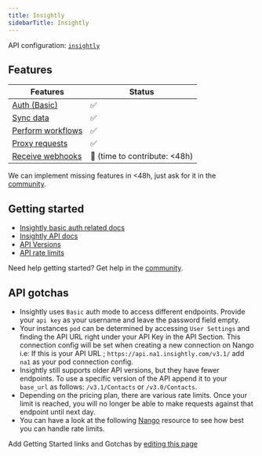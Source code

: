 ```yaml
---
title: Insightly
sidebarTitle: Insightly
---
```


API configuration: [`insightly`](https://nango.dev/providers.yaml)

## Features

| Features | Status |
| - | - |
| [Auth (Basic)](/integrate/guides/authorize-an-api) | ✅ |
| [Sync data](/integrate/guides/sync-data-from-an-api) | ✅ |
| [Perform workflows](/integrate/guides/perform-workflows-with-an-api) | ✅ |
| [Proxy requests](/integrate/guides/proxy-requests-to-an-api) | ✅ |
| [Receive webhooks](/integrate/guides/receive-webhooks-from-an-api) | 🚫 (time to contribute: &lt;48h) |

<Tip>We can implement missing features in &lt;48h, just ask for it in the [community](https://nango.dev/slack).</Tip>

## Getting started

-   [Insightly basic auth related docs](https://api.na1.insightly.com/v3.1/#!/Overview/Introduction)
-   [Insightly API docs](https://api.na1.insightly.com/v3.1)
-   [API Versions](https://api.na1.insightly.com/v3.1/#!/Overview/Introduction)
-   [API rate limits](https://api.na1.insightly.com/v3.1/#!/Overview/Technical_Details)

<Tip>Need help getting started? Get help in the [community](https://nango.dev/slack).</Tip>

## API gotchas

- Insightly uses `Basic` auth mode to access different endpoints. Provide your `api key` as your username and leave the password field empty.
- Your instances `pod` can be determined by accessing `User Settings` and finding the API URL right under your API Key in the API Section. This connection config will be set when creating a new connection on Nango i.e: If this is your API URL ; `https://api.na1.insightly.com/v3.1/` add `na1` as your pod connection config.
- Insightly still supports older API versions, but they have fewer endpoints. To use a specific version of the API append it to your `base_url` as follows: `/v3.1/Contacts` or `/v3.0/Contacts`.
- Depending on the pricing plan, there are various rate limits. Once your limit is reached, you will no longer be able to make requests against that endpoint until next day.
- You can have a look at the following [Nango](https://docs.nango.dev/customize/guides/advanced/handle-rate-limits) resource to see how best you can handle rate limits.

<Note>Add Getting Started links and Gotchas by [editing this page](https://github.com/nangohq/nango/tree/master/docs-v2/integrations/all/insightly.mdx)</Note>